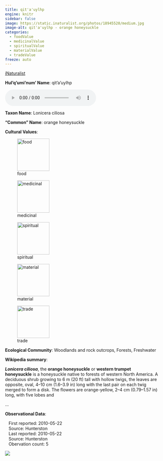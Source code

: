```yaml
---
title: qit'a'uylhp
engine: knitr
sidebar: false
image: https://static.inaturalist.org/photos/18945520/medium.jpg
image-alt: qit'a'uylhp - orange honeysuckle
categories:
  - foodValue
  - medicinalValue
  - spiritualValue
  - materialValue
  - tradeValue
freeze: auto
---
```


<div role="img" class="imerss-photo" style="background-image: url(https://static.inaturalist.org/photos/18945520/medium.jpg)" 
 alt="qit'a'uylhp - orange honeysuckle">
 <a href="https://www.inaturalist.org/taxa/77832" target="_blank" class="taxonDisplay-iNat-extern">iNaturalist<span class="external-link"></span></a>
</div>

**Hul'q'umi'num' Name**: qit'a'uylhp

<audio controls>
  <source src="../../NA" type="audio/mpeg">
</audio>

**Taxon Name**: Lonicera ciliosa

**"Common" Name**: orange honeysuckle

**Cultural Values**:

:::{layout-nrow=1}
![food](/files/food.svg){width=106px}

![medicinal](/files/medicinal.svg){width=106px}

![spiritual](/files/spiritual.svg){width=106px}

![material](/files/material.svg){width=106px}

![trade](/files/trade.svg){width=106px}
:::

**Ecological Community**: Woodlands and rock outcrops, Forests, Freshwater

**Wikipedia summary**:
<p class="mw-empty-elt">
</p>

<p><i><b>Lonicera ciliosa</b></i>, the <b>orange honeysuckle</b> or <b>western trumpet honeysuckle</b> is a honeysuckle native to forests of western North America. A deciduous shrub growing to 6&#160;m (20&#160;ft) tall with hollow twigs, the leaves are opposite, oval, 4–10&#160;cm (1.6–3.9&#160;in) long with the last pair on each twig merged to form a disk. The flowers are orange-yellow, 2–4&#160;cm (0.79–1.57&#160;in) long, with five lobes and</p>...

**Observational Data**:

|    First reported: 2010-05-22

|    Source: Hunterston

|    Last reported: 2010-05-22

|    Source: Hunterston

|    Obervation count: 5

![](community_dist.png)

